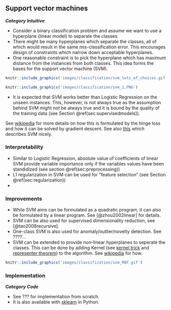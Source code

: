 ## Support vector machines
***Category Intuitive***

* Consider a binary classification problem and assume we want to use a hyperplane (linear model) to separate the classes. 
* There might be many hyperplanes which separate the classes, all of which would result in the same mis-classification error. This encourages design of constraints which narrow down acceptable hyperplanes. 
* One reasonable constraint is to pick the hyperplane which has maximum distance from the instances from both classes. This idea forms the bases for the support vector machine (SVM). 


```r
knitr::include_graphics('images/classification/svm_lots_of_choices.gif')
```

```r
knitr::include_graphics('images/classification/svm_1.PNG')
```

* It is expected that SVM works better than Logistic Regression on the unseen instances. This, however, is not always true as the assumption behind SVM might not be always true and it is bound by the quality of the training data (see Section \@ref(sec:supervisedmodels)). 

See [wikipedia](https://en.wikipedia.org/wiki/Support-vector_machine#Linear_SVM) for more details on how this is formulated by the hinge loss and how it can be solved by gradient descent. See also [this](https://jeremykun.com/2017/06/05/formulating-the-support-vector-machine-optimization-problem/) which describes SVM nicely.

### Interpretability
* Similar to Logistic Regression, absolute value of coefficients of linear SVM provide variable importance only if the variables values have been standidized (see section \@ref(sec:preprocessing))
* L1 regularization in SVM can be used for "feature selection" (see Section \@ref(sec:regularization))
* 



### Improvements
* While SVM aims can be formulated as a quadratic program, it can also be formulated by a linear program. See [@zhou2002linear] for details.
* SVM can be also used for supervised dimensionality reduction, see [@tao2008recursive].
* One-class SVM is also used for anomaly/outlier/novelty detection. See ????...
* SVM can be extended to provide non-linear hyperplanes to seperate the classes. This can be done by adding Kernel (see [kernel trick](https://en.wikipedia.org/wiki/Kernel_method) and [representer theorem](https://en.wikipedia.org/wiki/Representer_theorem)) to the algorithm. See [wikipedia](https://en.wikipedia.org/wiki/Support-vector_machine#Linear_SVM) for how.

```r
knitr::include_graphics('images/classification/svm_RBF.gif')
```

### Implementation
***Category Code***

* See ??? for implementation from scratch.
* It is also available with [sklearn](https://scikit-learn.org/stable/modules/generated/sklearn.svm.SVC.html) in Python.